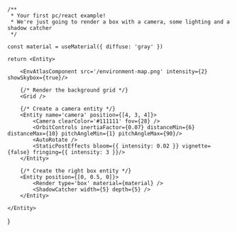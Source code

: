 
    /**
     * Your first pc/react example! 
     * We're just going to render a box with a camera, some lighting and a shadow catcher
     */

    const material = useMaterial({ diffuse: 'gray' })

    return <Entity>

        <EnvAtlasComponent src='/environment-map.png' intensity={2} showSkybox={true}/>

        {/* Render the background grid */}
        <Grid />

        {/* Create a camera entity */}
        <Entity name='camera' position={[4, 3, 4]}>
            <Camera clearColor='#111111' fov={28} />
            <OrbitControls inertiaFactor={0.07} distanceMin={6} distanceMax={10} pitchAngleMin={1} pitchAngleMax={90}/>
            <AutoRotate />
            <StaticPostEffects bloom={{ intensity: 0.02 }} vignette={false} fringing={{ intensity: 3 }}/>
        </Entity>

        {/* Create the right box entity */}
        <Entity position={[0, 0.5, 0]}>
            <Render type='box' material={material} />
            <ShadowCatcher width={5} depth={5} />
        </Entity>
        
    </Entity>
}

<HelloWorld />